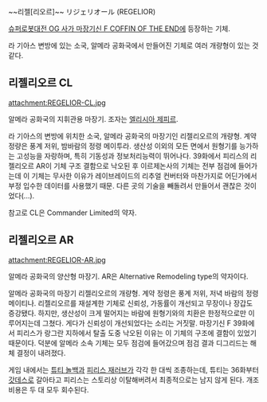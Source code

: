 ~~리젤[리오르]~~
リジェリオール (REGELIOR)

[[슈퍼로봇대전 OG 사가 마장기신 F COFFIN OF THE END]]에 등장하는 기체.

라 기아스 변방에 있는 소국, 알메라 공화국에서 만들어진 기체로 여러 개량형이 있는 것 같다. 

== 리젤리오르 CL ==
attachment:REGELIOR-CL.jpg

알메라 공화국의 지휘관용 마장기. 조자는 [[엘리시아 제피르]].

라 기아스의 변방에 위치한 소국, 알메라 공화국의 마장기인 리젤리오르의 개량형. 계약정량은 풍계 저위, 밤바람의 정령 메이투라. 생산성 이외의 모든 면에서 원형기를 능가하는 고성능을 자랑하며, 특히 기동성과 정보처리능력이 뛰어나다. 39화에서 피리스의 리젤리오르 AR이 기체 구조 결함으로 낙오된 후 이르제논사의 기체는 전부 점검에 들어가는데 이 기체는 무사한 이유가 레이브레이드의 리추얼 컨버터와 마찬가지로 어딘가에서 부정 입수한 데이터를 사용했기 때문. 다른 곳의 기술을 빼돌려서 만들어서 괜찮은 것이었다(...).

참고로 CL은 Commander Limited의 약자.

== 리젤리오르 AR ==
attachment:REGELIOR-AR.jpg

알메라 공화국의 양산형 마장기. AR은 Alternative Remodeling type의 약자이다.

알메라 공화국의 마장기 리젤리오르의 개량형. 계약 정령은 풍계 저위, 저녁 바람의 정령 메이티나. 리젤리오르를 재설계한 기체로 신뢰성, 가동률이 개선되고 무장이나 장갑도 증강됐다. 하지만, 생산성이 크게 떨어지는 바람에 원형기와의 치환은 한정적으로만 이루어지는데 그쳤다. 게다가 신뢰성이 개선되었다는 소리는 거짓말. 마장기신 F 39화에서 피리스가 랑그란 지하에서 탈출 도중 낙오된 이유는 이 기체의 구조에 결함이 있었기 때문이다. 덕분에 알메라 소속 기체는 모두 점검에 들어갔으며 점검 결과 디그리드는 해체 결정이 내려졌다.

게임 내에서는 [[튜티 놀백]]과 [[피리스 재러브]]가 각각 한 대씩 조종하는데, 튜티는 36화부터 [[갓데스]]로 갈아타고 피리스는 스토리상 이탈해버려서 최종적으로는 남지 않게 된다. 개조비용은 두 대 모두 회수된다.
